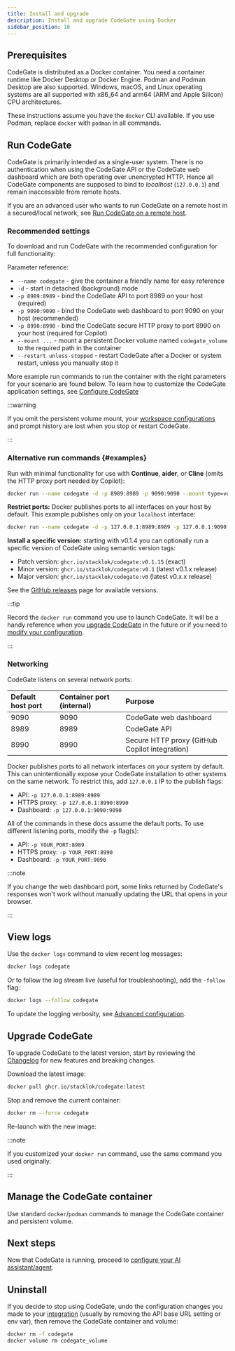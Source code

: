 ```yaml
---
title: Install and upgrade
description: Install and upgrade CodeGate using Docker
sidebar_position: 10
---
```



## Prerequisites

CodeGate is distributed as a Docker container. You need a container runtime like
Docker Desktop or Docker Engine. Podman and Podman Desktop are also supported.
Windows, macOS, and Linux operating systems are all supported with x86_64 and
arm64 (ARM and Apple Silicon) CPU architectures.

These instructions assume you have the `docker` CLI available. If you use
Podman, replace `docker` with `podman` in all commands.

## Run CodeGate

CodeGate is primarily intended as a single-user system. There is no
authentication when using the CodeGate API or the CodeGate web dashboard which
are both operating over unencrypted HTTP. Hence all CodeGate components are
supposed to bind to _localhost_ (`127.0.0.1`) and remain inaccessible from
remote hosts.

If you are an advanced user who wants to run CodeGate on a remote host in a
secured/local network, see
[Run CodeGate on a remote host](./configure.md#run-codegate-on-a-remote-host).

### Recommended settings

To download and run CodeGate with the recommended configuration for full
functionality:

<DefaultRunCommand />

Parameter reference:

- `--name codegate` - give the container a friendly name for easy reference
- `-d` - start in detached (background) mode
- `-p 8989:8989` - bind the CodeGate API to port 8989 on your host (required)
- `-p 9090:9090` - bind the CodeGate web dashboard to port 9090 on your host
  (recommended)
- `-p 8990:8990` - bind the CodeGate secure HTTP proxy to port 8990 on your host
  (required for Copilot)
- `--mount ...` - mount a persistent Docker volume named `codegate_volume` to
  the required path in the container
- `--restart unless-stopped` - restart CodeGate after a Docker or system
  restart, unless you manually stop it

More example run commands to run the container with the right parameters for
your scenario are found below. To learn how to customize the CodeGate
application settings, see [Configure CodeGate](./configure.md)

:::warning

If you omit the persistent volume mount, your
[workspace configurations](../features/workspaces.mdx) and prompt history are
lost when you stop or restart CodeGate.

:::

### Alternative run commands \{#examples}

Run with minimal functionality for use with **Continue**, **aider**, or
**Cline** (omits the HTTP proxy port needed by Copilot):

```bash
docker run --name codegate -d -p 8989:8989 -p 9090:9090 --mount type=volume,src=codegate_volume,dst=/app/codegate_volume --restart unless-stopped ghcr.io/stacklok/codegate:latest
```

**Restrict ports:** Docker publishes ports to all interfaces on your host by
default. This example publishes only on your `localhost` interface:

```bash
docker run --name codegate -d -p 127.0.0.1:8989:8989 -p 127.0.0.1:9090:9090 -p 127.0.0.1:8990:8990 --mount type=volume,src=codegate_volume,dst=/app/codegate_volume --restart unless-stopped ghcr.io/stacklok/codegate:latest
```

**Install a specific version:** starting with v0.1.4 you can optionally run a
specific version of CodeGate using semantic version tags:

- Patch version: `ghcr.io/stacklok/codegate:v0.1.15` (exact)
- Minor version: `ghcr.io/stacklok/codegate:v0.1` (latest v0.1.x release)
- Major version: `ghcr.io/stacklok/codegate:v0` (latest v0.x.x release)

See the [GitHub releases](https://github.com/stacklok/codegate/releases) page
for available versions.

:::tip

Record the `docker run` command you use to launch CodeGate. It will be a handy
reference when you [upgrade CodeGate](#upgrade-codegate) in the future or if you
need to [modify your configuration](./configure.md).

:::

### Networking

CodeGate listens on several network ports:

| Default host port | Container port (internal) | Purpose                                        |
| :---------------- | :------------------------ | :--------------------------------------------- |
| 9090              | 9090                      | CodeGate web dashboard                         |
| 8989              | 8989                      | CodeGate API                                   |
| 8990              | 8990                      | Secure HTTP proxy (GitHub Copilot integration) |

Docker publishes ports to all network interfaces on your system by default. This
can unintentionally expose your CodeGate installation to other systems on the
same network. To restrict this, add `127.0.0.1` IP to the publish flags:

- API: `-p 127.0.0.1:8989:8989`
- HTTPS proxy: `-p 127.0.0.1:8990:8990`
- Dashboard: `-p 127.0.0.1:9090:9090`

All of the commands in these docs assume the default ports. To use different
listening ports, modify the `-p` flag(s):

- API: `-p YOUR_PORT:8989`
- HTTPS proxy: `-p YOUR_PORT:8990`
- Dashboard: `-p YOUR_PORT:9090`

:::note

If you change the web dashboard port, some links returned by CodeGate's
responses won't work without manually updating the URL that opens in your
browser.

:::

## View logs

Use the `docker logs` command to view recent log messages:

```bash
docker logs codegate
```

Or to follow the log stream live (useful for troubleshooting), add the `-follow`
flag:

```bash
docker logs --follow codegate
```

To update the logging verbosity, see [Advanced configuration](./configure.md).

## Upgrade CodeGate

To upgrade CodeGate to the latest version, start by reviewing the
[Changelog](../about/changelog.md) for new features and breaking changes.

Download the latest image:

```bash
docker pull ghcr.io/stacklok/codegate:latest
```

Stop and remove the current container:

```bash
docker rm --force codegate
```

Re-launch with the new image:

<DefaultRunCommand />

:::note

If you customized your `docker run` command, use the same command you used
originally.

:::

## Manage the CodeGate container

Use standard `docker`/`podman` commands to manage the CodeGate container and
persistent volume.

## Next steps

Now that CodeGate is running, proceed to
[configure your AI assistant/agent](../integrations/index.mdx).

## Uninstall

If you decide to stop using CodeGate, undo the configuration changes you made to
your [integration](../integrations/index.mdx) (usually by removing the API base
URL setting or env var), then remove the CodeGate container and volume:

```bash
docker rm -f codegate
docker volume rm codegate_volume
```
